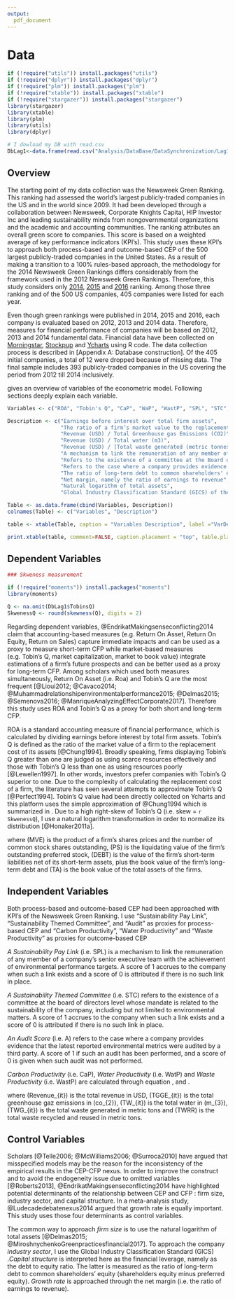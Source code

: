 ```yaml
---
output:
  pdf_document
---
```

# Data 

```r
if (!require("utils")) install.packages("utils")
if (!require("dplyr")) install.packages("dplyr")
if (!require("plm")) install.packages("plm")
if (!require("xtable")) install.packages("xtable")
if (!require("stargazer")) install.packages("stargazer")
library(stargazer)
library(xtable)
library(plm)
library(utils)
library(dplyr)

# I dowload my DB with read.csv
DbLag1<-data.frame(read.csv("Analysis/DataBase/DataSynchronization/Lag1.csv", sep = ",",stringsAsFactors=FALSE, header = TRUE ))

```


## Overview

The starting point of my data collection was the Newsweek Green Ranking. This ranking had assessed the world’s largest publicly-traded companies in the US and in the world since 2009. It had been developed through a collaboration between Newsweek, Corporate Knights Capital, HIP Investor Inc and leading sustainability minds from nongovernmental organizations and the academic and accounting communities. The ranking attributes an overall green score to companies. This score is based on a weighted average of key performance indicators (KPI's). This study uses these KPI's to approach both process-based and outcome-based CEP of the 500 largest publicly-traded companies in the United States. As a result of making a transition to a 100% rules-based approach, the methodology for the 2014 Newsweek Green Rankings differs considerably from the framework used in the 2012 Newsweek Green Rankings. Therefore, this study considers only [2014](http://www.newsweek.com/green/worlds-greenest-companies-2014), [2015](http://www.newsweek.com/green-2015/top-green-companies-world-2015) and [2016](http://www.newsweek.com/green-2016/top-green-companies-world-2016) ranking. Among those three ranking and of the 500 US companies, 405 companies were listed for each year.


Even though green rankings were published in 2014, 2015 and 2016, each company is evaluated based on 2012, 2013 and 2014 data. Therefore, measures for financial performance of companies will be based on 2012, 2013 and 2014 fundamental data. Financial data have been collected on [Morningstar](http://www.morningstar.be/be/default.aspx), [Stockpup](http://www.stockpup.com/) and [Ycharts](https://ycharts.com/) using R code. The data collection process is described in [Appendix A: Database construction]. Of the 405 initial companies, a total of 12 were dropped because of missing data. The final sample includes 393 publicly-traded companies in the US covering the period from 2012 till 2014 inclusively. 

\autoref{VarDef} gives an overview of variables of the econometric model. Following sections deeply explain each variable.
```r

Variables <- c("ROA", "Tobin's Q", "CaP", "WaP", "WastP", "SPL", "STC", "A", "Leverage", "Growth", "Firm Size", "Industry")

Description <- c("Earnings before interest over total firm assets",
                 "The ratio of a firm’s market value to the replacement cost of its assets",
                 "Revenue (USD) / Total Greenhouse gas Emissions (CO2)",
                 "Revenue (USD) / Total water (m3)",
                 "Revenue (USD) / [Total waste generated (metric tonnes)–waste recycled/reused (tones)]",
                 "A mechanism to link the remuneration of any member of a company's senior executive team with the achievement of environmental performance targets. Dummy variable which equals 1 if such a link exists and 0 otherwise",
                 "Refers to the existence of a committee at the Board of Directors level whose mandate is related to the sustainability of the company, including but not limited to environmental matters. Dummy variable which equals 1 if such a committee exists and 0 otherwise",
                 "Refers to the case where a company provides evidence that the latest reported environmental metrics were audited by a third party. Dummy variable which equals 1 if such evidences exist and 0 otherwise",
                 "The ratio of long-term debt to common shareholders' equity (shareholders equity minus preferred equity)",
                 "Net margin, namely the ratio of earnings to revenue",
                 "Natural logarithm of total assets",
                 "Global Industry Classification Standard (GICS) of the firm. The variable take a value from 1 to 10 where 1 = Consumer Discretionary, 2 = Consumer Staples, 3 = Energy, 4 = Financials, 5 = Health Care, 6 = Industrials, 7 = Information Technology, 8 = Materials, 9 = Pharmaceuticals / Biotechnology, 10 = Telecommunication Services and 11 = Utilities")

Table <- as.data.frame(cbind(Variables, Description))
colnames(Table) <- c("Variables", "Description")

table <- xtable(Table, caption = "Variables Description", label ="VarDef", align = c("l","p{3cm}", "p{10cm}"))

print.xtable(table, comment=FALSE, caption.placement = "top", table.placement = "h", hline.after = c(-1,-1,0,12))

```


## Dependent Variables

```r
### Skweness measurement

if (!require("moments")) install.packages("moments")
library(moments)

Q <- na.omit(DbLag1$TobinsQ)
SkwenessQ <- round(skewness(Q), digits = 2)
```

Regarding dependent variables, @EndrikatMakingsenseconflicting2014 claim that accounting-based measures (e.g. Return On Asset, Return On Equity, Return on Sales) capture immediate impacts and can be used as a proxy to measure short-term CFP while market-based measures (e.g. Tobin's Q, market capitalization, market to book value) integrate estimations of a firm’s future prospects and can be better used as a proxy for long-term CFP. Among scholars which used both measures simultaneously, Return On Asset (i.e. Roa) and Tobin's Q are the most frequent [@Lioui2012; @Cavaco2014; @Muhammadrelationshipenvironmentalperformance2015; @Delmas2015; @Semenova2016; @ManriqueAnalyzingEffectCorporate2017]. Therefore this study uses ROA and Tobin's Q as a proxy for both short and long-term CFP.

ROA is a standard accounting measure of financial performance, which is calculated by dividing earnings before interest by total firm assets. Tobin's Q is defined as the ratio of the market value of a firm to the replacement cost of its assets [@Chung1994]. Broadly speaking, firms displaying Tobin’s Q greater than one are judged as using scarce resources effectively and those with Tobin’s Q less than one as using resources poorly [@Lewellen1997]. In other words, investors prefer companies with Tobin's Q superior to one. Due to the complexity of calculating the replacement cost of a firm, the literature has seen several attempts to approximate Tobin's Q [@Perfect1994]. Tobin's Q value had been directly collected on Ycharts and this platform uses the simple approximation of @Chung1994 which is summarized in \autoref{Chung}. Due to a high right-skew of Tobin's Q (i.e. skew = `r SkwenessQ `), I use a natural logarithm transformation in order to normalize its distribution [@Honaker2011a].

\begin{equation}
Tobin's Q = \frac{MVE + PS + DEBT}{TA}
\label{Chung}
\end{equation}


where \(MVE\) is the product of a firm's shares prices and the number of common stock shares outstanding, \(PS\) is the liquidating value of the firm's outstanding preferred stock, \(DEBT\) is the value of the firm's short-term liabilities net of its short-term assets, plus the book value of the firm's long-term debt and \(TA\) is the book value of the total assets of the firms.

\newpage
## Independent Variables


Both process-based and outcome-based CEP had been approached with KPI's of the Newsweek Green Ranking. I use “Sustainability Pay Link”, “Sustainability Themed Committee”, and “Audit” as proxies for process-based CEP and "Carbon Productivity", "Water Productivity" and "Waste Productivity" as proxies for outcome-based CEP \footnote{Newsweek Green Ranking has another KPI that captures outcome-based CEP (i.e. Energy Productivity). Due to multicollinearity concern (Variance Inflaction Factor superior to 5 for both Energy and Carbon Productivity),  I do not consider it into my model.}

*A Sustainability Pay Link* (i.e. SPL) is a mechanism to link the remuneration of any member of a company’s senior executive team with the achievement of environmental performance targets. A score of 1 accrues to the company when such a link exists and a score of 0 is attributed if there is no such link in place.

*A Sustainability Themed Committee* (i.e. STC) refers to the existence of a committee at the board of directors level whose mandate is related to the sustainability of the company, including but not limited to environmental matters. A score of 1 accrues to the company when such a link exists and a score of 0 is attributed if there is no such link in place.

*An Audit Score* (i.e. A) refers to the case where a company provides evidence that the latest reported environmental metrics were audited by a third party. A score of 1 if such an audit has been performed, and a score of 0 is given when such audit was not performed.

*Carbon Productivity* (i.e. CaP), *Water Productivity* (i.e. WatP) and *Waste Productivity* (i.e. WastP) are calculated through equation \ref{CaP}, \ref{WatP} and \ref{WastP}. 


\begin{equation}
CaP_{it} = \frac{Revenue_{it}}{TGGE_{it}}
\label{CaP}
\end{equation}

\begin{equation}
WatP_{it} = \frac{Revenue_{it}}{TW_{it}}
\label{WatP}
\end{equation}

\begin{equation}
WastP_{it} = \frac{Revenue_{it}}{(TWG_{it} - TWRR_{it})}
\label{WastP}
\end{equation}

where \(Revenue_{it}\) is the total revenue in USD, \(TGGE_{it}\) is the total greenhouse gaz emissions in \(co_{2}\), \(TW_{it}\) is the total water in \(m_{3}\), \(TWG_{it}\) is the total waste generated in metric tons and \(TWRR\) is the total waste recycled and reused in metric tons.


## Control Variables


Scholars [@Telle2006; @McWilliams2006; @Surroca2010] have argued that misspecified models may be the reason for the inconsistency of the empirical results in the CEP-CFP nexus. In order to improve the construct and to avoid the endogeneity issue due to omitted variables [@Roberts2013], @EndrikatMakingsenseconflicting2014 have highlighted potential determinants of the relationship between CEP and CFP : firm size, industry sector, and capital structure. In a meta-analysis study, @Ludecadedebatenexus2014 argued that growth rate is equally important. This study uses those four determinants as control variables.

The common way to approach *firm size* is to use the natural logarithm of total assets [@Delmas2015; @MiroshnychenkoGreenpracticesfinancial2017]. To approach the company *industry sector*, I use the Global Industry Classification Standard (GICS) \footnote{The GICS classification is composed of eleven industry sectors, namely : Consumer Discretionary, Consumer Staples, Energy, Financials, Health Care, Industrials, Information Technology, Materials, Pharmaceuticals / Biotechnology, Telecommunication Services and Utilities.}.*Capital structure* is interpreted here as the financial leverage, namely as the debt to equity ratio. The latter is measured as the ratio of long-term debt to common shareholders’ equity (shareholders equity minus preferred equity). *Growth rate* is approached through the net margin (i.e. the ratio of earnings to revenue).

 















